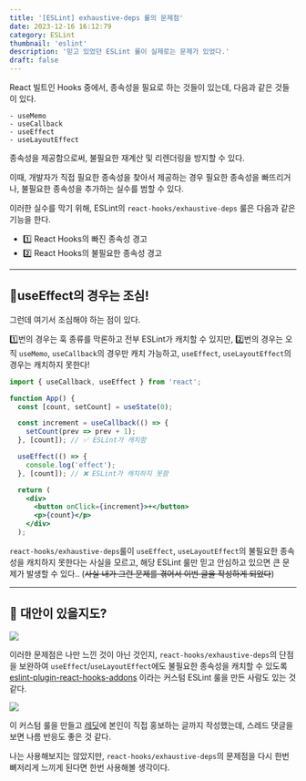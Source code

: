 ```yaml
---
title: '[ESLint] exhaustive-deps 룰의 문제점'
date: 2023-12-16 16:12:79
category: ESLint
thumbnail: 'eslint'
description: '믿고 있었던 ESLint 룰이 실제로는 문제가 있었다.'
draft: false
---
```



React 빌트인 Hooks 중에서, 종속성을 필요로 하는 것들이 있는데, 다음과 같은 것들이 있다.

```
- useMemo
- useCallback
- useEffect
- useLayoutEffect
```

종속성을 제공함으로써, 불필요한 재계산 및 리렌더링을 방지할 수 있다.

이때, 개발자가 직접 필요한 종속성을 찾아서 제공하는 경우 필요한 종속성을 빠뜨리거나, 불필요한 종속성을 추가하는 실수를 범할 수 있다.


이러한 실수를 막기 위해, ESLint의 `react-hooks/exhaustive-deps` 룰은 다음과 같은 기능을 한다.
* 1️⃣ React Hooks의 빠진 종속성 경고
* 2️⃣ React Hooks의 불필요한 종속성 경고

---

## 🚨useEffect의 경우는 조심!

그런데 여기서 조심해야 하는 점이 있다.

1️⃣번의 경우는 훅 종류를 막론하고 전부 ESLint가 캐치할 수 있지만, 2️⃣번의 경우는 오직 `useMemo`, `useCallback`의 경우만 캐치 가능하고, `useEffect`, `useLayoutEffect`의 경우는 캐치하지 못한다!

```jsx
import { useCallback, useEffect } from 'react';

function App() {
  const [count, setCount] = useState(0);

  const increment = useCallback(() => {
    setCount(prev => prev + 1);
  }, [count]); // ✅ ESLint가 캐치함

  useEffect(() => {
    console.log('effect');
  }, [count]); // ❌ ESLint가 캐치하지 못함

  return (
    <div>
      <button onClick={increment}>+</button>
      <p>{count}</p>
    </div>
  );
```

`react-hooks/exhaustive-deps`룰이 `useEffect`, `useLayoutEffect`의 불필요한 종속성을 캐치하지 못한다는 사실을 모르고, 해당 ESLint 룰만 믿고 안심하고 있으면 큰 문제가 발생할 수 있다.. (~~사실 내가 그런 문제를 겪어서 이번 글을 작성하게 되었다~~)

---
## 🤨 대안이 있을지도?

![](https://i.imgur.com/xFBCJ9j.png)

이러한 문제점은 나만 느낀 것이 아닌 것인지, `react-hooks/exhaustive-deps`의 단점을 보완하여 `useEffect`/`useLayoutEffect`에도 불필요한 종속성을 캐치할 수 있도록 [eslint-plugin-react-hooks-addons](https://github.com/szhsin/eslint-plugin-react-hooks-addons) 이라는 커스텀 ESLint 룰을 만든 사람도 있는 것 같다.


![](https://i.imgur.com/Cenpu2B.png)

이 커스텀 룰을 만들고 [레딧](https://www.reddit.com/r/reactjs/comments/rfdfrk/eslint_rule_to_check_unused_dependencies_in_react/)에 본인이 직접 홍보하는 글까지 작성했는데, 스레드 댓글을 보면 나름 반응도 좋은 것 같다.

나는 사용해보지는 않았지만, `react-hooks/exhaustive-deps`의 문제점을 다시 한번 뼈저리게 느끼게 된다면 한번 사용해볼 생각이다.

